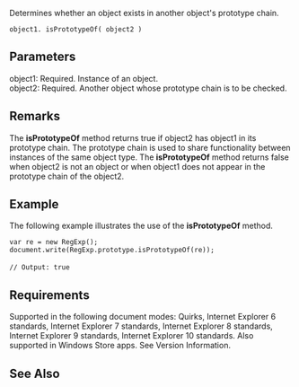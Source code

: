 Determines whether an object exists in another object's prototype chain.

 object1. isPrototypeOf( object2 )

==Parameters==
; object1: Required. Instance of an object.
; object2: Required. Another object whose prototype chain is to be checked.

==Remarks==
The '''isPrototypeOf''' method returns true if object2 has object1 in its prototype chain. The prototype chain is used to share functionality between instances of the same object type. The '''isPrototypeOf''' method returns false when object2 is not an object or when object1 does not appear in the prototype chain of the object2.


==Example==
The following example illustrates the use of the '''isPrototypeOf''' method.

 var re = new RegExp();
 document.write(RegExp.prototype.isPrototypeOf(re));
 
 // Output: true

==Requirements==
Supported in the following document modes: Quirks, Internet Explorer 6 standards, Internet Explorer 7 standards, Internet Explorer 8 standards, Internet Explorer 9 standards, Internet Explorer 10 standards. Also supported in Windows Store apps. See Version Information.


==See Also==

              
